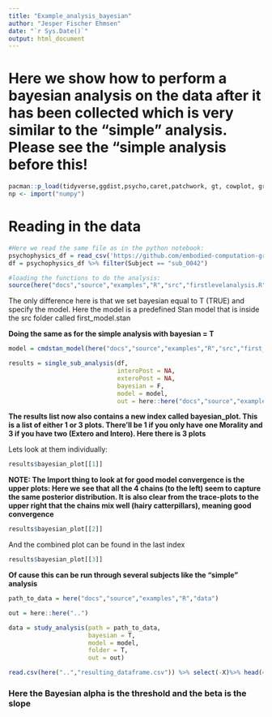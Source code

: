 ```yaml
---
title: "Example_analysis_bayesian"
author: "Jesper Fischer Ehmsen"
date: "`r Sys.Date()`"
output: html_document
---
```



# **Here we show how to perform a bayesian analysis on the data after it has been collected which is very similar to the "simple" analysis. Please see the "simple analysis before this!**

```r
pacman::p_load(tidyverse,ggdist,psycho,caret,patchwork, gt, cowplot, grid,reticulate,cmdstanr,posterior,rstan,bayesplot,here,rmarkdown)
np <- import("numpy")
```


# **Reading in the data**
```r
#Here we read the same file as in the python notebook:
psychophysics_df = read_csv('https://github.com/embodied-computation-group/CardioceptionPaper/raw/main/data/Del2_merged.txt')
df = psychophysics_df %>% filter(Subject == "sub_0042")

```


```r
#loading the functions to do the analysis:
source(here("docs","source","examples","R","src","firstlevelanalysis.R"))
```

The only difference here is that we set bayesian equal to T (TRUE) and specify the model. Here the model is a predefined Stan model that is inside the src folder called first_model.stan

**Doing the same as for the simple analysis with bayesian = T**

```r
model = cmdstan_model(here("docs","source","examples","R","src","first_model.stan"))

results = single_sub_analysis(df, 
                              interoPost = NA, 
                              exteroPost = NA, 
                              bayesian = F, 
                              model = model, 
                              out = here::here("docs","source","examples","R"))
```

**The results list now also contains a new index called bayesian_plot. This is a list of either 1 or 3 plots. There'll be 1 if you only have one Morality and 3 if you have two (Extero and Intero). Here there is 3 plots**

Lets look at them individually:

```r
results$bayesian_plot[[1]]
```

**NOTE: The Import thing to look at for good model convergence is the upper plots: Here we see that all the 4 chains (to the left) seem to capture the same posterior distribution. It is also clear from the trace-plots to the upper right that the chains mix well (hairy catterpillars), meaning good convergence**

```r
results$bayesian_plot[[2]]
```


And the combined plot can be found in the last index
```r
results$bayesian_plot[[3]]
```


**Of cause this can be run through several subjects like the "simple" analysis**

```r
path_to_data = here("docs","source","examples","R","data")

out = here::here("..")

data = study_analysis(path = path_to_data,
                      bayesian = T,
                      model = model,
                      folder = T,
                      out = out)
```



```r
read.csv(here("..","resulting_dataframe.csv")) %>% select(-X)%>% head(4)
```

### Here the Bayesian alpha is the threshold and the beta is the slope

